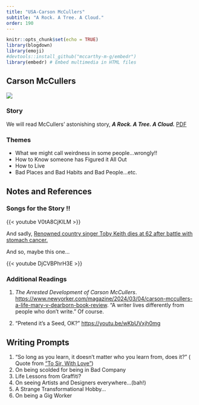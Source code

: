 ```yaml
---
title: "USA-Carson McCullers"
subtitle: "A Rock. A Tree. A Cloud."
order: 190
---
```


```r
knitr::opts_chunk$set(echo = TRUE)
library(blogdown)
library(emoji)
#devtools::install_github("mccarthy-m-g/embedr")
library(embedr) # Embed multimedia in HTML files
```

## Carson McCullers
![](CarsonMcCullers.jpeg)


### Story

We will read McCullers' astonishing story, ***A Rock. A Tree. A Cloud.*** <u>[PDF](Carson McCullers_A_Tree _ A Rock _ A Cloud.pdf)</u>

### Themes

- What we might call weirdness in some people...wrongly!!
- How to Know someone has Figured it All Out
- How to Live
- Bad Places and Bad Habits and Bad People...etc. 

## Notes and References

### Songs for the Story !!

{{< youtube V0tA8CjKlLM >}}<br>

And sadly, <u>[Renowned country singer Toby Keith dies at 62 after battle with stomach cancer.](https://edition.cnn.com/2024/02/06/entertainment/toby-keith-death/index.html)</u>

And so, maybe this one...

{{< youtube DjCVBPhrH3E >}}<br>

### Additional Readings

1. *The Arrested Development of Carson McCullers*. <u><https://www.newyorker.com/magazine/2024/03/04/carson-mccullers-a-life-mary-v-dearborn-book-review></u>. 
“A writer lives differently from people who don’t write.” Of course.

2. "Pretend it's a Seed, OK?" <u><https://youtu.be/wKbUVxjh0mg></u>

## Writing Prompts

1. "So long as you learn, it doesn't matter who you learn from, does it?" ( Quote from <u>["To Sir, With Love"](https://en.wikipedia.org/wiki/To_Sir,_with_Love)</u>)
1. On being scolded for being in Bad Company
1. Life Lessons from Graffiti?
1. On seeing Artists and Designers everywhere...(bah!)
1. A Strange Transformational Hobby...
1. On being a Gig Worker




